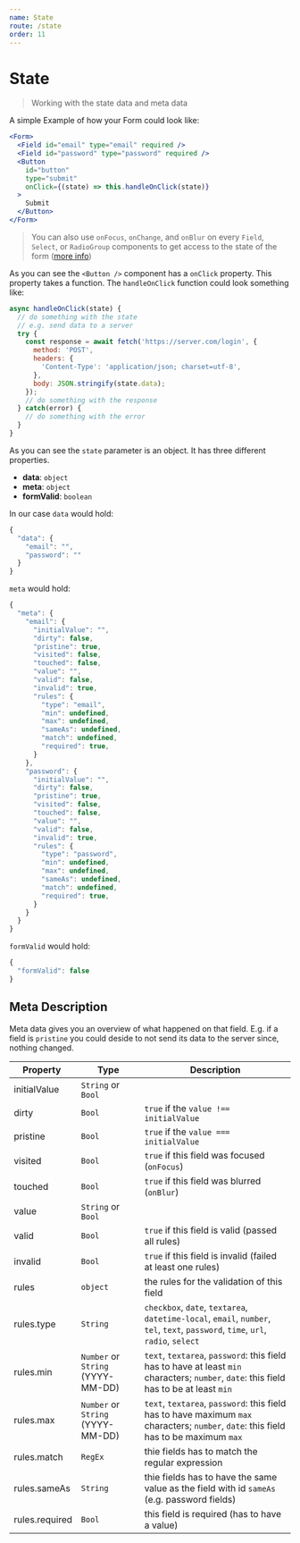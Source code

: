 ```yaml
---
name: State
route: /state
order: 11
---
```


# State

> Working with the state data and meta data

A simple Example of how your Form could look like:

```jsx
<Form>
  <Field id="email" type="email" required />
  <Field id="password" type="password" required />
  <Button
    id="button"
    type="submit"
    onClick={(state) => this.handleOnClick(state)}
  >
    Submit
  </Button>
</Form>
```

> You can also use `onFocus`, `onChange`, and `onBlur` on every `Field`, `Select`, or `RadioGroup` components to get access to the state of the form ([more info](/react-form-package/on-focus-on-change-on-blur))

As you can see the `<Button />` component has a `onClick` property. This property takes a function. The `handleOnClick` function could look something like:

```js
async handleOnClick(state) {
  // do something with the state
  // e.g. send data to a server
  try {
    const response = await fetch('https://server.com/login', {
      method: 'POST',
      headers: {
        'Content-Type': 'application/json; charset=utf-8',
      },
      body: JSON.stringify(state.data);
    });
    // do something with the response
  } catch(error) {
    // do something with the error
  }
}
```

As you can see the `state` parameter is an object. It has three different properties.

* **data**: `object`
* **meta**: `object`
* **formValid**: `boolean`

In our case `data` would hold:

```js
{
  "data": {
    "email": "",
    "password": ""
  }
}
```

`meta` would hold:

```js
{
  "meta": {
    "email": {
      "initialValue": "",
      "dirty": false,
      "pristine": true,
      "visited": false,
      "touched": false,
      "value": "",
      "valid": false,
      "invalid": true,
      "rules": {
        "type": "email",
        "min": undefined,
        "max": undefined,
        "sameAs": undefined,
        "match": undefined,
        "required": true,
      }
    },
    "password": {
      "initialValue": "",
      "dirty": false,
      "pristine": true,
      "visited": false,
      "touched": false,
      "value": "",
      "valid": false,
      "invalid": true,
      "rules": {
        "type": "password",
        "min": undefined,
        "max": undefined,
        "sameAs": undefined,
        "match": undefined,
        "required": true,
      }
    }
  }
}
```

`formValid` would hold:

```js
{
  "formValid": false
}
```

## Meta Description

Meta data gives you an overview of what happened on that field. E.g. if a field is `pristine` you could deside to not send its data to the server since, nothing changed.

Property | Type | Description
---|---|---|
initialValue | `String` or `Bool` | 
dirty | `Bool` | `true` if the `value !== initialValue`
pristine | `Bool` | `true` if the `value === initialValue`
visited | `Bool` | `true` if this field was focused (`onFocus`)
touched | `Bool` | `true` if this field was blurred (`onBlur`)
value | `String` or `Bool` |
valid | `Bool` | `true` if this field is valid (passed all rules)
invalid | `Bool` | `true` if this field is invalid (failed at least one rules)
rules | `object` | the rules for the validation of this field
rules.type | `String` | `checkbox`, `date`, `textarea`, `datetime-local`, `email`, `number`, `tel`, `text`, `password`, `time`, `url`, `radio`, `select`
rules.min | `Number` or `String` (YYYY-MM-DD) |  `text`, `textarea`, `password`: this field has to have at least `min` characters; `number`, `date`: this field has to be at least `min`
rules.max | `Number` or `String` (YYYY-MM-DD) |  `text`, `textarea`, `password`: this field has to have maximum `max` characters; `number`, `date`: this field has to be maximum `max`
rules.match | `RegEx` | thie fields has to match the regular expression
rules.sameAs | `String` | thie fields has to have the same value as the field with id `sameAs` (e.g. password fields)
rules.required | `Bool` | this field is required (has to have a value)
